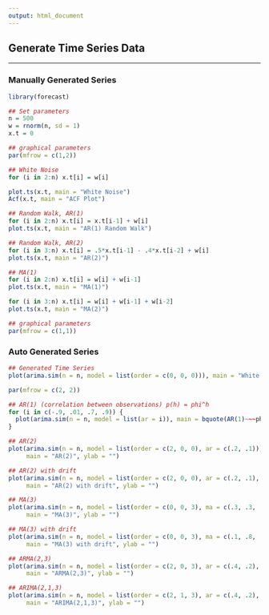 ```yaml
---
output: html_document
---
```


## **Generate Time Series Data**

---

### **Manually Generated Series**

```r

library(forecast)

## Set parameters
n = 500
w = rnorm(n, sd = 1)
x.t = 0

## graphical parameters
par(mfrow = c(1,2))

## White Noise
for (i in 2:n) x.t[i] = w[i]

plot.ts(x.t, main = "White Noise")
Acf(x.t, main = "ACF Plot")

## Random Walk, AR(1)
for (i in 2:n) x.t[i] = x.t[i-1] + w[i]
plot.ts(x.t, main = "AR(1) Random Walk")

## Random Walk, AR(2)
for (i in 3:n) x.t[i] = .5*x.t[i-1] - .4*x.t[i-2] + w[i]
plot.ts(x.t, main = "AR(2)")

## MA(1)
for (i in 2:n) x.t[i] = w[i] + w[i-1]
plot.ts(x.t, main = "MA(1)")

for (i in 3:n) x.t[i] = w[i] + w[i-1] + w[i-2]
plot.ts(x.t, main = "MA(2)")

## graphical parameters
par(mfrow = c(1,1))

```


### **Auto Generated Series**

```r

## Generated Time Series
plot(arima.sim(n = n, model = list(order = c(0, 0, 0))), main = "White Noise", ylab = "")

par(mfrow = c(2, 2))

## AR(1) (correlation between observations) p(h) = phi^h
for (i in c(-.9, .01, .7, .9)) {
  plot(arima.sim(n = n, model = list(ar = i)), main = bquote(AR(1)~~~phi==.(i)), ylab = "")
}

## AR(2)
plot(arima.sim(n = n, model = list(order = c(2, 0, 0), ar = c(.2, .1))), 
     main = "AR(2)", ylab = "")

## AR(2) with drift
plot(arima.sim(n = n, model = list(order = c(2, 0, 0), ar = c(.2, .1), d = 1.5)), 
     main = "AR(2) with drift", ylab = "")

## MA(3)
plot(arima.sim(n = n, model = list(order = c(0, 0, 3), ma = c(.3, .3, .3))), 
     main = "MA(3)", ylab = "")

## MA(3) with drift
plot(arima.sim(n = n, model = list(order = c(0, 0, 3), ma = c(.1, .8, .1), d = 2)), 
     main = "MA(3) with drift", ylab = "")

## ARMA(2,3)
plot(arima.sim(n = n, model = list(order = c(2, 0, 3), ar = c(.4, .2), ma = c(.1, .8, .1))), 
     main = "ARMA(2,3)", ylab = "")

## ARIMA(2,1,3)
plot(arima.sim(n = n, model = list(order = c(2, 1, 3), ar = c(.4, .2), ma = c(.1, .8, .1))), 
     main = "ARIMA(2,1,3)", ylab = "")

```